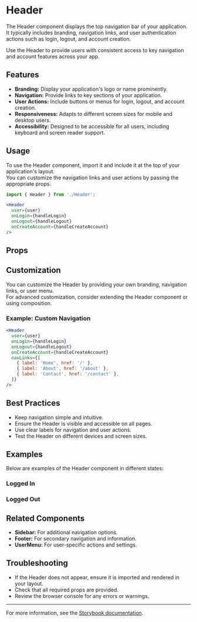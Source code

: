 

<Meta of={HeaderStories} />

# Header

The Header component displays the top navigation bar of your application.  
It typically includes branding, navigation links, and user authentication actions such as login, logout, and account creation.

Use the Header to provide users with consistent access to key navigation and account features across your app.

## Features

- **Branding:** Display your application's logo or name prominently.
- **Navigation:** Provide links to key sections of your application.
- **User Actions:** Include buttons or menus for login, logout, and account creation.
- **Responsiveness:** Adapts to different screen sizes for mobile and desktop users.
- **Accessibility:** Designed to be accessible for all users, including keyboard and screen reader support.

## Usage

To use the Header component, import it and include it at the top of your application's layout.  
You can customize the navigation links and user actions by passing the appropriate props.

```jsx
import { Header } from './Header';

<Header
  user={user}
  onLogin={handleLogin}
  onLogout={handleLogout}
  onCreateAccount={handleCreateAccount}
/>
```

## Props

<ArgTypes of={HeaderStories} />

## Customization

You can customize the Header by providing your own branding, navigation links, or user menu.  
For advanced customization, consider extending the Header component or using composition.

### Example: Custom Navigation

```jsx
<Header
  user={user}
  onLogin={handleLogin}
  onLogout={handleLogout}
  onCreateAccount={handleCreateAccount}
  navLinks={[
    { label: 'Home', href: '/' },
    { label: 'About', href: '/about' },
    { label: 'Contact', href: '/contact' },
  ]}
/>
```

## Best Practices

- Keep navigation simple and intuitive.
- Ensure the Header is visible and accessible on all pages.
- Use clear labels for navigation and user actions.
- Test the Header on different devices and screen sizes.

## Examples

Below are examples of the Header component in different states:

### Logged In

<Canvas of={HeaderStories.LoggedIn} />

### Logged Out

<Canvas of={HeaderStories.LoggedOut} />

## Related Components

- **Sidebar:** For additional navigation options.
- **Footer:** For secondary navigation and information.
- **UserMenu:** For user-specific actions and settings.

## Troubleshooting

- If the Header does not appear, ensure it is imported and rendered in your layout.
- Check that all required props are provided.
- Review the browser console for any errors or warnings.

---

For more information, see the [Storybook documentation](https://storybook.js.org/docs).